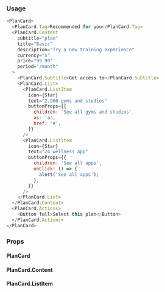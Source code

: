 ### Usage

```javascript
<PlanCard>
  <PlanCard.Tag>Recommended for you</PlanCard.Tag>
  <PlanCard.Content
    subtitle="plan"
    title="Basic"
    description="Try a new training experience"
    currency="$"
    price="99.90"
    period="/month"
  >
    <PlanCard.Subtitle>Get access to</PlanCard.Subtitle>
    <PlanCard.List>
      <PlanCard.ListItem
        icon={Star}
        text="2.900 gyms and studios"
        buttonProps={{
          children: 'See all gyms and studios',
          as: 'a',
          href: '#',
        }}
      />
      <PlanCard.ListItem
        icon={Star}
        text="24 wellness app"
        buttonProps={{
          children: 'See all apps',
          onClick: () => {
            alert('See all apps');
          },
        }}
      />
    </PlanCard.List>
  </PlanCard.Content>
  <PlanCard.Actions>
    <Button full>Select this plan</Button>
  </PlanCard.Actions>
</PlanCard>
```

### Props

#### PlanCard

<PropsTable component="PlanCard" platform="web" />

#### PlanCard.Content

<PropsTable component="PlanCard.Content" platform="web" />

#### PlanCard.ListItem

<PropsTable component="PlanCard.ListItem" platform="web" />
